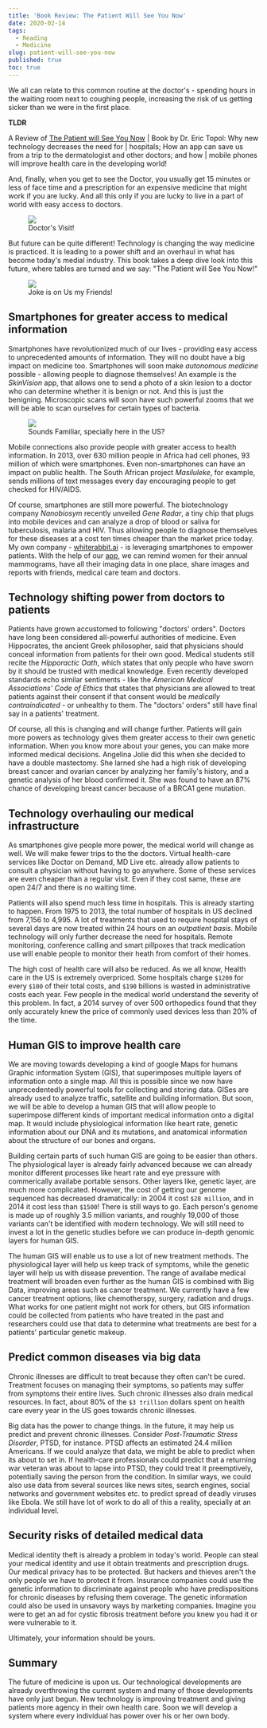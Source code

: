```yaml
---
title: 'Book Review: The Patient Will See You Now'
date: 2020-02-14
tags:
  - Reading
  - Medicine
slug: patient-will-see-you-now
published: true
toc: true
---
```


We all can relate to this common routine at the doctor's - spending hours in the waiting room next
to coughing people, increasing the risk of us getting sicker than we were in the first place.

<Callout type="note">

**TLDR**

A Review of [The Patient will See You Now](https://www.amazon.com/Patient-Will-See-You-Now/dp/0465040020) |
Book by Dr. Eric Topol: Why new technology decreases the need for | hospitals; How an app can
save us from a trip to the dermatologist and other doctors; and how | mobile phones will improve
health care in the developing world!

</Callout>

And, finally, when you get to see the Doctor, you usually get 15 minutes or less of face time and a
prescription for an expensive medicine that might work if you are lucky. And all this only if you
are lucky to live in a part of world with easy access to doctors.

<figure>
  <img src="https://imgs.xkcd.com/comics/doctor_visit.png"/>
  <figcaption class="text-center text-xs">
    Doctor's Visit!
  </figcaption>
</figure>

But future can be quite different! Technology is changing the way medicine is practiced. It is
leading to a power shift and an overhaul in what has become today's medial industry. This book
takes a deep dive look into this future, where tables are turned and we say: "The Patient will See
You Now!"

<figure>
  <img src="https://pbs.twimg.com/media/EQbAMUxUYAAvXec?format=jpg&name=small"/>
  <figcaption class="text-center text-xs">
    Joke is on Us my Friends!
  </figcaption>
</figure>

## Smartphones for greater access to medical information

Smartphones have revolutionized much of our lives - providing easy access to unprecedented amounts
of information. They will no doubt have a big impact on medicine too. Smartphones will soon make
_autonomous medicine_ possible - allowing people to diagnose themselves! An example is the
_SkinVision_ app, that allows one to send a photo of a skin lesion to a doctor who can determine
whether it is benign or not. And this is just the benigning. Microscopic scans will soon have such
powerful zooms that we will be able to scan ourselves for certain types of bacteria.

<figure>
  <img src="https://pbs.twimg.com/media/EQa_8yyUwAIHl-2?format=jpg&name=small" />
  <figcaption class="text-center text-xs">
    Sounds Familiar, specially here in the US?
  </figcaption>
</figure>

Mobile connections also provide people with greater access to health information. In 2013, over 630
million people in Africa had cell phones, 93 million of which were smartphones. Even
non-smartphones can have an impact on public health. The South African project _Masiluleke_, for
example, sends millions of text messages every day encouraging people to get checked for HIV/AIDS.

Of course, smartphones are still more powerful. The biotechnology company _Nanobiosym_ recently
unveiled _Gene Radar_, a tiny chip that plugs into mobile devices and can analyze a drop of blood
or saliva for tuberculosis, malaria and HIV. Thus allowing people to diagnose themselves for these
diseases at a cost ten times cheaper than the market price today. My own company -
[whiterabbit.ai](https://whiterabbit.ai/) - is leveraging smartphones to empower patients. With the
help of our [app](https://apps.apple.com/us/app/whiterabbit-app/id1459556883), we can remind women
for their annual mammograms, have all their imaging data in one place, share images and reports
with friends, medical care team and doctors.

## Technology shifting power from doctors to patients

Patients have grown accustomed to following "doctors' orders". Doctors have long been considered
all-powerful authorities of medicine. Even Hippocrates, the ancient Greek philosopher, said that
physicians should conceal information from patients for their own good. Medical students still
recite the _Hipporactic Oath_, which states that only people who have sworn by it should be trusted
with medical knowledge. Even recently developed standards echo similar sentiments - like the
_American Medical Associations' Code of Ethics_ that states that physicians are allowed to treat
patients against their consent if that consent would be _medically contraindicated_ - or unhealthy
to them. The "doctors' orders" still have final say in a patients' treatment.

Of course, all this is changing and will change further. Patients will gain more powers as
technology gives them greater access to their own genetic information. When you know more about
your genes, you can make more informed medical decisions. Angelina Jolie did this when she decided
to have a double mastectomy. She larned she had a high risk of developing breast cancer and ovarian
cancer by analyzing her family's history, and a genetic analysis of her blood confirmed it. She was
found to have an 87% chance of developing breast cancer because of a BRCA1 gene mutation.

## Technology overhauling our medical infrastructure

As smartphones give people more power, the medical world will change as well. We will make fewer
trips to the the doctors. Virtual health-care services like Doctor on Demand, MD Live etc. already
allow patients to consult a physician without having to go anywhere. Some of these services are
even cheaper than a regular visit. Even if they cost same, these are open 24/7 and there is no
waiting time.

Patients will also spend much less time in hospitals. This is already starting to happen. From 1975
to 2013, the total number of hospitals in US declined from 7,156 to 4,995. A lot of treatments that
used to require hospital stays of several days are now treated within 24 hours on an _outpatient
basis_. Mobile technology will only further decrease the need for hospitals. Remote monitoring,
conference calling and smart pillpoxes that track medication use will enable people to monitor
their heath from comfort of their homes.

The high cost of health care will also be reduced. As we all know, Health care in the US is
extremely overpriced. Some hospitals charge `$1200` for every `$100` of their total costs, and `$190`
billions is wasted in administrative costs each year. Few people in the medical world understand
the severity of this problem. In fact, a 2014 survey of over 500 orthopedics found that they only
accurately knew the price of commonly used devices less than 20% of the time.

## Human GIS to improve health care

We are moving towards developing a kind of google Maps for humans Graphic information System (GIS),
that superimposes multiple layers of information onto a single map. All this is possible since we
now have unprecedentedly powerful tools for collecting and storing data. GISes are already used to
analyze traffic, satellite and building information. But soon, we will be able to develop a human
GIS that will allow people to superimpose different kinds of important medical information onto a
digital map. It would include physiological information like heart rate, genetic information about
our DNA and its mutations, and anatomical information about the structure of our bones and organs.

Building certain parts of such human GIS are going to be easier than others. The physiological
layer is already fairly advanced because we can already monitor different processes like heart rate
and eye pressure with commerically availabe portable sensors. Other layers like, genetic layer, are
much more complicated. However, the cost of getting our genome sequenced has decreased
dramatically: in 2004 it cost `$28 million`, and in 2014 it cost less than `$1500`! There is still
ways to go. Each person's genome is made up of roughly 3.5 million variants, and roughly 19,000 of
those variants can't be identified with modern technology. We will still need to invest a lot in
the genetic studies before we can produce in-depth genomic layers for human GIS.

The human GIS will enable us to use a lot of new treatment methods. The physiological layer will
help us keep track of symptoms, while the genetic layer will help us with disease prevention. The
range of availabe medical treatment will broaden even further as the human GIS is combined with Big
Data, improving areas such as cancer treatment. We currently have a few cancer treatment options,
like chemotherspy, surgery, radiation and drugs. What works for one patient might not work for
others, but GIS information could be collected from patients who have treated in the past and
researchers could use that data to determine what treatments are best for a patients' particular
genetic makeup.

## Predict common diseases via big data

Chronic illnesses are difficult to treat because they often can't be cured. Treatment focuses on
managing their symptoms, so patients may suffer from symptoms their entire lives. Such chronic
illnesses also drain medical resources. In fact, about 80% of the `$3 trillion` dollars spent on
health care every year in the US goes towards chronic illnesses.

Big data has the power to change things. In the future, it may help us predict and prevent chronic
illnesses. Consider _Post-Traumatic Stress Disorder_, PTSD, for instance. PTSD affects an estimated
24.4 million Americans. If we could analyze that data, we might be able to predict when its about
to set in. If health-care professionals could predict that a returning war veteran was about to
lapse into PTSD, they could treat it preemptively, potentially saving the person from the
condition. In similar ways, we could also use data from several sources like news sites, search
engines, social networks and government websites etc. to predict spread of deadly viruses like
Ebola. We still have lot of work to do all of this a reality, specially at an individual level.

## Security risks of detailed medical data

Medical identity theft is already a problem in today's world. People can steal your medical
identity and use it obtain treatments and prescription drugs. Our medical privacy has to be
protected. But hackers and thieves aren't the only people we have to protect it from. Insurance
companies could use the genetic information to discriminate against people who have predispositions
for chronic diseases by refusing them coverage. The genetic information could also be used in
unsavory ways by marketing companies. Imagine you were to get an ad for cystic fibrosis treatment
before you knew you had it or were vulnerable to it.

Ultimately, your information should be yours.

## Summary

The future of medicine is upon us. Our technological developments are already overthrowing the
current system and many of those developments have only just begun. New technology is improving
treatment and giving patients more agency in their own health care. Soon we will develop a system
where every individual has power over his or her own body.
